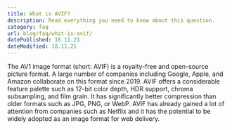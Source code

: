 ```yaml
---
title: What is AVIF?
description: Read everything you need to know about this question.
category: faq
url: blog/faq/what-is-avif/
datePublished: 18.11.21
dateModified: 18.11.21
---
```


The AV1 image format (short: AVIF) is a royalty-free and open-source picture format. A large number of companies including Google, Apple, and Amazon collaborate on this format since 2019. AVIF offers a considerable feature palette such as 12-bit color depth, HDR support, chroma subsampling, and film grain. It has significantly better compression than older formats such as JPG, PNG, or WebP. AVIF has already gained a lot of attention from companies such as Netflix and it has the potential to be widely adopted as an image format for web delivery.
